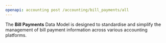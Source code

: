 ```yaml
---
openapi: accounting post /accounting/bill_payments/all
---
```


The **Bill Payments** Data Model is designed to standardise and simplify the management of bill payment information across various accounting platforms.
